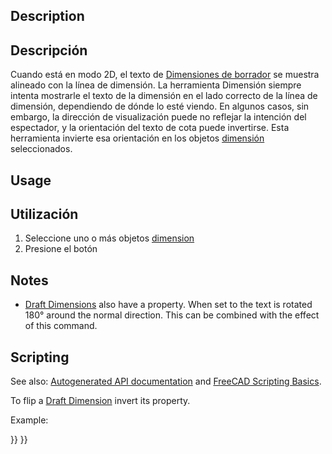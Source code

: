 <languages/>

{{Docnav
|[[Draft_Slope|Slope]]
|[[Draft_Shape2DView|Shape2DView]]
|[[Draft_Workbench|Draft]]
|IconL=Draft_Slope.svg
|IconR=Draft_Shape2DView.svg
|IconC=Workbench_Draft.svg
}}

<div class="mw-translate-fuzzy">
{{GuiCommand/es
|Name=Draft FlipDimension
|Name/es=Draft FlipDimension
|MenuLocation=Draft → Utilities → Flip Dimension
|Workbenches=[[Draft_Workbench/es|Draft]], [[Arch_Workbench/es|Arch]]
|SeeAlso=[[Draft Dimension/es|Dimension]]
}}
</div>

==Description== 

<div class="mw-translate-fuzzy">
== Descripción ==
Cuando está en modo 2D, el texto de [[Draft Dimension|Dimensiones de borrador]] se muestra alineado con la línea de dimensión. La herramienta Dimensión siempre intenta mostrarle el texto de la dimensión en el lado correcto de la línea de dimensión, dependiendo de dónde lo esté viendo. En algunos casos, sin embargo, la dirección de visualización puede no reflejar la intención del espectador, y la orientación del texto de cota puede invertirse. Esta herramienta invierte esa orientación en los objetos [[Draft Dimension | dimensión]] seleccionados.
</div>

==Usage== 

<div class="mw-translate-fuzzy">
== Utilización ==
# Seleccione uno o más objetos [[Draft Dimension|dimension]]
# Presione el botón  {{KEY|[[Image:Draft_FlipDimension.png|16px]] [[Draft FlipDimension|Flip Dimension]]}}
</div>

==Notes==

* [[Draft_Dimension|Draft Dimensions]] also have a {{PropertyData|Flip Text}} property. When set to {{TRUE}} the text is rotated 180° around the normal direction. This can be combined with the effect of this command.

==Scripting==

See also: [https://freecad.github.io/SourceDoc/ Autogenerated API documentation] and [[FreeCAD Scripting Basics|FreeCAD Scripting Basics]].

To flip a [[Draft_Dimension|Draft Dimension]] invert its {{incode|Normal}} property.

Example:

{{Code|code=
import FreeCAD as App
import Draft

doc = App.newDocument()

p1 = App.Vector(0, 0, 0)
p2 = App.Vector(1000, 0, 0)
p3 = App.Vector(500, 300, 0)
dimension = Draft.make_dimension(p1, p2, p3)
dimension.ViewObject.FontSize = 200

dimension.Normal = dimension.Normal.negative()
doc.recompute()
}}


{{Docnav
|[[Draft_Slope|Slope]]
|[[Draft_Shape2DView|Shape2DView]]
|[[Draft_Workbench|Draft]]
|IconL=Draft_Slope.svg
|IconR=Draft_Shape2DView.svg
|IconC=Workbench_Draft.svg
}}

{{Draft Tools navi{{#translation:}}}}
{{Userdocnavi{{#translation:}}}}